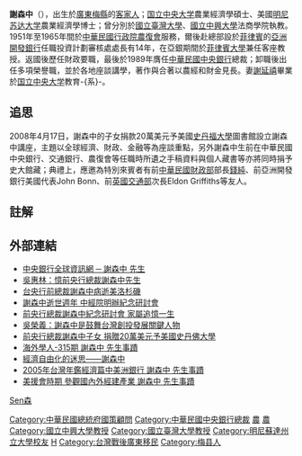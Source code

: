 {{Infobox_officeholder
| name = 謝森中
| image name =
| width =
| now = {{ROC}}第13任[[中華民國中央銀行|中央銀行]]總裁
| term_start = 1989年6月1日
| term_end = 1994年5月31日
| president = [[李登輝|李登輝]]
| premierroc = [[李煥|李煥]]<br>[[郝柏村|郝柏村]]<br>[[連戰|連戰]]
| predecessor = [[張繼正|張繼正]]
| successor = [[梁國樹|梁國樹]]
| party = 
| sex =男 
| Native place =
| place of birth ={{ROC-1912}}[[廣東省|廣東省]][[梅縣區|梅縣]]
| date of birth = 1919年11月13日
| date of death = {{death date and age|2004|4|24|1919|11|13}}
| place of death ={{USA}}[[加利福尼亞州|加利福尼亞州]][[洛杉磯|洛杉磯]]
| educate =
*廣東省梅州東山高級中學，1939年
*[[国立中央大学|国立中央大学]]農業經濟學系畢業，1943年
*國立中央大學農業經濟學碩士，1945年 
*美國[[明尼苏达大学|明尼苏达大学]]農業經濟學博士，1949年
| past =
*國立中央大學農業經濟學系講師<br><span style="color: blue;">（1945年）</span>
*[[國立臺灣大學|國立臺灣大學]]農業經濟學系<br><span style="color: blue;">（1949年）</span>
*中華民國行政院[[中國農村復興聯合委員會|中國農村復興聯合委員會]]組長
*中華民國行政院中國農村復興聯合委員會秘書長<br><span style="color: blue;">（1951年－1965年）</span>
*[[亞洲開發銀行|亞洲開發銀行]]投資計劃審核處處長<br><span style="color: blue;">（1967年－1981年）</span>
*[[菲律賓大學|菲律賓大學]]客座教授
*行政院[[經濟建設委員會|經濟建設委員會]]副主任委員<br><span style="color: blue;">（1981年－1983年）</span>
*[[交通銀行|交通銀行]]董事長<br><span style="color: blue;">（1983年－1989年）</span>
*中華民國中央銀行總裁<br><span style="color: blue;">（1989年6月－1994年5月）</span>
*[[中華民國總統府國策顧問|中華民國總統府國策顧問]]<br><span style="color: blue;">（1994年－2004年）</span>
*中華民國中央銀行顧問
*[[中華經濟研究院|中華經濟研究院]]董事長
*財團法人[[海峽交流基金會|海峽交流基金會]]副董事長
*[[臺灣工業銀行|臺灣工業銀行]]董事長
*[[中國信託商業銀行|中國信託商業銀行]]決策委員會總裁
*財團法人徐元智文教基金會董事長
*財團法人時報文教基金會董事長
*財團法人中華文化教育基金會董事長
}}
'''謝森中'''（{{bd|1919年|11月13日|2004年|4月24日|catIdx=謝}}），出生於[[廣東|廣東]][[梅縣區|梅縣]]的[[客家人|客家人]]；[[国立中央大学_(南京)|国立中央大学]]農業經濟學碩士、美國[[明尼苏达大学|明尼苏达大学]]農業經濟學博士；曾分別於[[國立臺灣大學|國立臺灣大學]]、[[國立中興大學|國立中興大學]]法商學院執教。1951年至1965年間於[[中華民國行政院|中華民國行政院]][[行政院農業委員會|農復會]]服務，爾後赴總部設於[[菲律賓|菲律賓]]的[[亞洲開發銀行|亞洲開發銀行]]任職投資計劃審核處處長有14年，在亞銀期間於[[菲律賓大學|菲律賓大學]]兼任客座教授。返國後歷任財政要職，最後於1989年膺任[[中華民國中央銀行|中華民國中央銀行]]總裁；卸職後出任多項榮譽職，並於各地座談講學，著作與合著以農經和財金見長。妻[[謝延禧|謝延禧]]畢業於[[国立中央大学_(南京)|国立中央大学]]教育-{系}-。

==追思==
2008年4月17日，謝森中的子女捐款20萬美元予美國[[史丹福大學|史丹福大學]]圖書館設立謝森中講座，主題以全球經濟、財政、金融等為座談重點，另外謝森中生前在中華民國中央銀行、交通銀行、農復會等任職時所遺之手稿資料與個人藏書等亦將同時捐予史大館藏；典禮上，應邀為特別來賓者有前[[中華民國財政部|中華民國財政部]]部長[[錢純|錢純]]、前亞洲開發銀行美國代表John Bonn、前[[英國交通部|英國交通部]]次長Eldon Griffiths等友人。

==註解==
<div class="references-small">
<references />
</div>

==外部連結==
<div class="references-small">
*[http://www.cbc.gov.tw/ct.asp?xItem=27206&ctNode=327&mp=1 中央銀行全球資訊網 ─ 謝森中 先生]{{Wayback|url=http://www.cbc.gov.tw/ct.asp?xItem=27206&ctNode=327&mp=1 |date=20151203161837 }}
*[http://www.epochtimes.com/b5/4/4/28/n523072.htm 吳惠林：憶前央行總裁謝森中先生]{{Wayback|url=http://www.epochtimes.com/b5/4/4/28/n523072.htm |date=20060627175001 }}
*[http://www.epochtimes.com/b5/4/4/26/n520910.htm 台央行前總裁謝森中病逝美洛杉磯]{{Wayback|url=http://www.epochtimes.com/b5/4/4/26/n520910.htm |date=20160304112029 }}
*[http://www.epochtimes.com.au/b5/5/4/23/n898270.htm 謝森中逝世週年 中經院明辦紀念研討會]{{Wayback|url=http://www.epochtimes.com.au/b5/5/4/23/n898270.htm |date=20190508045854 }}
*[http://epochtimes.com/b5/5/4/24/n899163.htm 前央行總裁謝森中紀念研討會 家屬追憶一生]{{Wayback|url=http://epochtimes.com/b5/5/4/24/n899163.htm |date=20050428155040 }}
*[http://tw.epochtimes.com/bt/5/4/24/n899174.htm 吳榮義：謝森中是鼓舞台灣創投發展關鍵人物]{{dead link|date=2018年4月 |bot=InternetArchiveBot |fix-attempted=yes }}
*[http://epaper.edu.tw/e9617_epaper/windows.aspx?windows_sn=1250 前央行總裁謝森中子女 捐贈20萬美元予美國史丹佛大學]{{Dead link|date=2020年3月 |bot=InternetArchiveBot |fix-attempted=yes }}
*[https://web.archive.org/web/20050209062852/http://140.111.1.22/bicer/ca2/315/ca231556.htm 海外學人-315期 謝森中 先生事蹟]
*[https://web.archive.org/web/20051015050629/http://www.icbc.com.tw/chinese/news/news05/news05000501/news0501.htm 經濟自由化的迷思——謝森中]
*[http://www7.www.gov.tw/EBOOKS/TWANNUAL/show_book.php?path=7_003_132 2005年台灣年鑑經濟篇中美洲銀行 謝森中 先生事蹟]{{dead link|date=2018年4月 |bot=InternetArchiveBot |fix-attempted=yes }}
*[http://ktli.sinica.edu.tw/profile%20image/econamic/econamic.html 美援會時期 參觀國內外經建產業 謝森中 先生事蹟]{{Wayback|url=http://ktli.sinica.edu.tw/profile%20image/econamic/econamic.html |date=20081113123014 }}
</div>


{{start box}}
{{s-before|[[張繼正|張繼正]]}}
{{s-title|[[中華民國中央銀行|中華民國中央銀行]]總裁|1989年6月1日－1994年5月31日}}
{{s-after|[[梁國樹|梁國樹]]}}

{{DEFAULTSORT:Hsieh謝}}
[[Category:中華民國總統府國策顧問|Category:中華民國總統府國策顧問]]
[[Category:中華民國中央銀行總裁|Category:中華民國中央銀行總裁]]
[[Category:國立中央大學教授|農]]
[[Category:國立中央大學大陸時期校友|農]]
[[Category:國立中興大學教授|Category:國立中興大學教授]]
[[Category:國立臺灣大學教授|Category:國立臺灣大學教授]]
[[Category:明尼蘇達州立大學校友|Category:明尼蘇達州立大學校友]]
[[Category:客家裔臺灣人|H]]
[[Category:台灣戰後廣東移民|Category:台灣戰後廣東移民]]
[[Category:梅县人|Category:梅县人]]
[[category:谢姓|Sen森]]